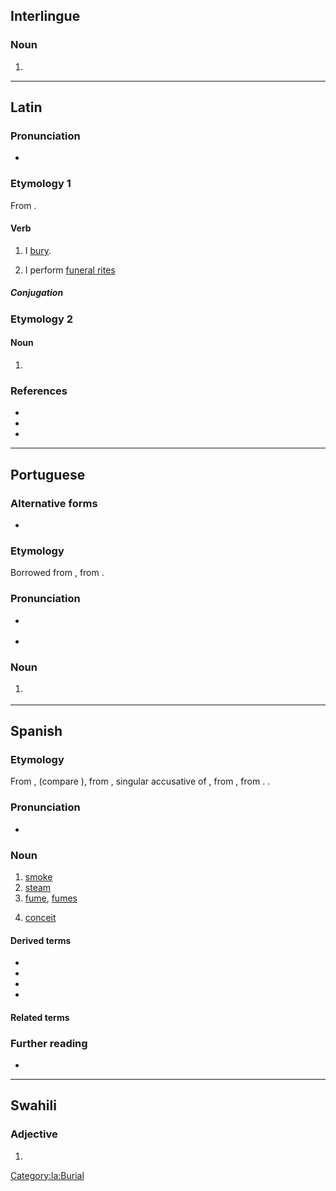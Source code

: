 {{also|hûmo}}
==Interlingue==

===Noun===
{{ie-noun}}

# {{l|en|humus}}

----

==Latin==

===Pronunciation===
* {{la-IPA|humō}}

===Etymology 1===
From {{suf|la|humus|ō|t1=soil}}.

====Verb====
{{la-verb|1+|humō}}

# I [[bury]].
# {{lb|la|figuratively}} I perform [[funeral rites]]

=====Conjugation=====
{{la-conj|1+|humō}}

===Etymology 2===
{{nonlemma}}

====Noun====
{{la-noun-form|humō}}

# {{inflection of|humus||abl|s|lang=la}}

===References===
* {{R:L&S}}
* {{R:Elementary Lewis}}
* {{R:Gaffiot}}

[[Category:la:Burial]]

----

==Portuguese==

===Alternative forms===
* {{l|pt|húmus}}

===Etymology===
Borrowed from {{bor|pt|la|humus||earth, soil, ground}}, from {{der|pt|ine-pro|*dʰéǵʰōm||earth}}.

===Pronunciation===
* {{a|Portugal|Brazil}} {{IPA|/ˈu.mu/|lang=pt}}
* {{hyphenation|hu|mo|lang=pt}}

===Noun===
{{pt-noun|m}}

# {{l|en|humus}} {{gloss|natural organic compounds found in the soil}}

----

==Spanish==

===Etymology===
From {{inh|es|osp|fumo}}, (compare {{cog|lad|umo}}), from {{inh|es|la|fūmum}}, singular accusative of {{m|la|fūmus}}, from {{inh|es|itc-pro|*fūmos}}, from {{inh|es|ine-pro|*dʰuh₂mós}}. {{doublet|es|fumo}}.

===Pronunciation===
* {{es-IPA}}

===Noun===
{{es-noun|m}}

# [[smoke]]
# [[steam]]
# [[fume]], [[fumes]]
# {{lb|es|usually|in the plural}} [[conceit]]

====Derived terms====
* {{l|es|bajar los humos}}
* {{l|es|humareda}}
* {{l|es|humera}}
* {{l|es|echar humo}}

====Related terms====
{{rel3|es|ahumar
|humar
|humear
|fumar
|esfumar
|fumigar
|difuminar}}

===Further reading===
* {{R:DRAE}}

----

==Swahili==

===Adjective===
{{head|sw|adjective form}}

# {{sw-adj form of|mu|hiyo||no-}}